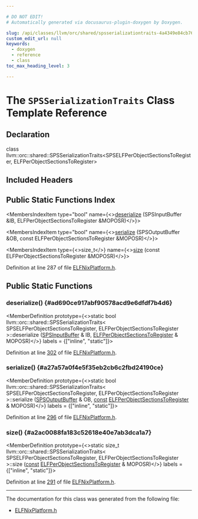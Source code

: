 ```yaml
---

# DO NOT EDIT!
# Automatically generated via docusaurus-plugin-doxygen by Doxygen.

slug: /api/classes/llvm/orc/shared/spsserializationtraits-4a4349e84cb76fa6e4b87af0bdf8dcce
custom_edit_url: null
keywords:
  - doxygen
  - reference
  - class
toc_max_heading_level: 3

---
```





# The `SPSSerializationTraits` Class Template Reference

<DoxygenPage pluginConfig={pluginConfig}>



## Declaration

<CodeBlock>class llvm::orc::shared::SPSSerializationTraits&lt;SPSELFPerObjectSectionsToRegister, ELFPerObjectSectionsToRegister&gt;</CodeBlock>

## Included Headers

<IncludesList>
<IncludesListItem
  filePath="llvm/ExecutionEngine/Orc/ELFNixPlatform.h"
  permalink="/docs/api/files/include/include/llvm/include/llvm/executionengine/include/llvm/executionengine/orc/elfnixplatform-h"
  isLocal="true" />
</IncludesList>

## Public Static Functions Index

<MembersIndex>

<MembersIndexItem
  type="bool"
  name={<><a href="#ad690ce917abf90578acd9e6dfdf7b4d6">deserialize</a> (SPSInputBuffer &amp;IB, ELFPerObjectSectionsToRegister &amp;MOPOSR)</>}>
</MembersIndexItem>

<MembersIndexItem
  type="bool"
  name={<><a href="#a27a57a0f4e5f35eb2cb6c2fbd24190ce">serialize</a> (SPSOutputBuffer &amp;OB, const ELFPerObjectSectionsToRegister &amp;MOPOSR)</>}>
</MembersIndexItem>

<MembersIndexItem
  type={<>size&#95;t</>}
  name={<><a href="#a2ac0088fa183c52618e40e7ab3dca1a7">size</a> (const ELFPerObjectSectionsToRegister &amp;MOPOSR)</>}>
</MembersIndexItem>

</MembersIndex>


Definition at line 287 of file <a href="/docs/api/files/include/include/llvm/include/llvm/executionengine/include/llvm/executionengine/orc/elfnixplatform-h">ELFNixPlatform.h</a>.

<SectionDefinition>

## Public Static Functions

### deserialize() {#ad690ce917abf90578acd9e6dfdf7b4d6}

<MemberDefinition
  prototype={<>static bool llvm::orc::shared::SPSSerializationTraits&lt; SPSELFPerObjectSectionsToRegister, ELFPerObjectSectionsToRegister &gt;::deserialize (<a href="/docs/api/classes/llvm/orc/shared/spsinputbuffer">SPSInputBuffer</a> &amp; IB, <a href="/docs/api/structs/llvm/orc/elfperobjectsectionstoregister">ELFPerObjectSectionsToRegister</a> &amp; MOPOSR)</>}
  labels = {["inline", "static"]}>

Definition at line <a href="/docs/api/files/include/include/llvm/include/llvm/executionengine/include/llvm/executionengine/orc/elfnixplatform-h/#l00302">302</a> of file <a href="/docs/api/files/include/include/llvm/include/llvm/executionengine/include/llvm/executionengine/orc/elfnixplatform-h">ELFNixPlatform.h</a>.
</MemberDefinition>

### serialize() {#a27a57a0f4e5f35eb2cb6c2fbd24190ce}

<MemberDefinition
  prototype={<>static bool llvm::orc::shared::SPSSerializationTraits&lt; SPSELFPerObjectSectionsToRegister, ELFPerObjectSectionsToRegister &gt;::serialize (<a href="/docs/api/classes/llvm/orc/shared/spsoutputbuffer">SPSOutputBuffer</a> &amp; OB, <a href="/docs/api/files/lib/lib/target/lib/target/aarch64/aarch64promoteconstant-cpp/#a90f8350fecae261c25be85d38b451bff">const</a> <a href="/docs/api/structs/llvm/orc/elfperobjectsectionstoregister">ELFPerObjectSectionsToRegister</a> &amp; MOPOSR)</>}
  labels = {["inline", "static"]}>

Definition at line <a href="/docs/api/files/include/include/llvm/include/llvm/executionengine/include/llvm/executionengine/orc/elfnixplatform-h/#l00296">296</a> of file <a href="/docs/api/files/include/include/llvm/include/llvm/executionengine/include/llvm/executionengine/orc/elfnixplatform-h">ELFNixPlatform.h</a>.
</MemberDefinition>

### size() {#a2ac0088fa183c52618e40e7ab3dca1a7}

<MemberDefinition
  prototype={<>static size&#95;t llvm::orc::shared::SPSSerializationTraits&lt; SPSELFPerObjectSectionsToRegister, ELFPerObjectSectionsToRegister &gt;::size (<a href="/docs/api/files/lib/lib/target/lib/target/aarch64/aarch64promoteconstant-cpp/#a90f8350fecae261c25be85d38b451bff">const</a> <a href="/docs/api/structs/llvm/orc/elfperobjectsectionstoregister">ELFPerObjectSectionsToRegister</a> &amp; MOPOSR)</>}
  labels = {["inline", "static"]}>

Definition at line <a href="/docs/api/files/include/include/llvm/include/llvm/executionengine/include/llvm/executionengine/orc/elfnixplatform-h/#l00291">291</a> of file <a href="/docs/api/files/include/include/llvm/include/llvm/executionengine/include/llvm/executionengine/orc/elfnixplatform-h">ELFNixPlatform.h</a>.
</MemberDefinition>

</SectionDefinition>

<hr/>

The documentation for this class was generated from the following file:

<ul>
<li><a href="/docs/api/files/include/include/llvm/include/llvm/executionengine/include/llvm/executionengine/orc/elfnixplatform-h">ELFNixPlatform.h</a></li>
</ul>

</DoxygenPage>
